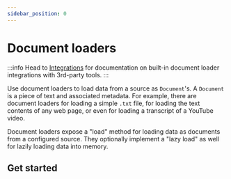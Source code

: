 ```yaml
---
sidebar_position: 0
---
```

# Document loaders

:::info
Head to [Integrations](/docs/integrations/document_loaders/) for documentation on built-in document loader integrations with 3rd-party tools.
:::

Use document loaders to load data from a source as `Document`'s. A `Document` is a piece of text
and associated metadata. For example, there are document loaders for loading a simple `.txt` file, for loading the text
contents of any web page, or even for loading a transcript of a YouTube video.

Document loaders expose a "load" method for loading data as documents from a configured source. They optionally
implement a "lazy load" as well for lazily loading data into memory.

## Get started


<GetStarted/>
